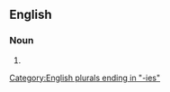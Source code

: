 ==English==

===Noun===
{{head|en|noun form}}

# {{plural of|teaberry|lang=en}}

[[Category:English plurals ending in "-ies"]]